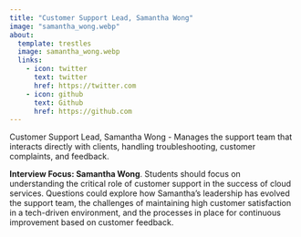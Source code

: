 ```yaml
---
title: "Customer Support Lead, Samantha Wong"
image: "samantha_wong.webp"
about:
  template: trestles
  image: samantha_wong.webp
  links:
    - icon: twitter
      text: twitter
      href: https://twitter.com
    - icon: github
      text: Github
      href: https://github.com
---
```

Customer Support Lead, Samantha Wong - Manages the support team that interacts directly with clients, handling troubleshooting, customer complaints, and feedback.

**Interview Focus: Samantha Wong**. Students should focus on understanding the critical role of customer support in the success of cloud services. Questions could explore how Samantha’s leadership has evolved the support team, the challenges of maintaining high customer satisfaction in a tech-driven environment, and the processes in place for continuous improvement based on customer feedback.

<!--
Paste this script at the bottom of your HTML before the </body> tag.
See more style and config options on our docs
https://github.com/Mintplex-Labs/anything-llm/tree/master/embed/README.md
-->
<script
  data-embed-id="07033f30-341d-460c-9d84-6d551e9cd75d"
  data-base-api-url="https://chat.serveur.au/api/embed"
  src="https://chat.serveur.au/embed/anythingllm-chat-widget.min.js">
</script>
<!-- AnythingLLM (https://useanything.com) -->
